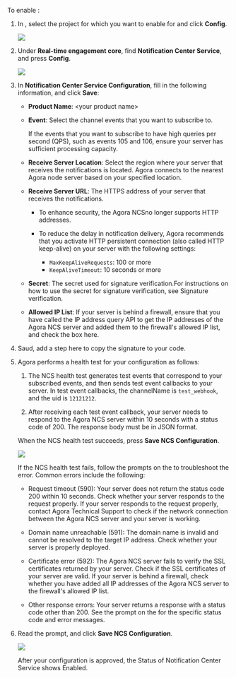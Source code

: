 

To enable <Vg k="NCS" />:

1. In [<Vg k="CONSOLE" />](https://console.agora.io/projects), select the project for which you want to enable for <Vg k="NCS" /> and click **Config**.

    ![](\images\notification-center-service\configure-project.png)

1. Under **Real-time engagement core**, find **Notification Center Service**, and press **Config**.

    ![](\images\notification-center-service\ncs-config.png)

1. In **Notification Center Service Configuration**, fill in the following information, and click **Save**:
    * **Product Name**: \<your product name\>
    * **Event**: Select the channel events that you want to subscribe to.

        If the events that you want to subscribe to have high queries per second (QPS), such as events 105 and 106, ensure your server has sufficient processing capacity.

    * **Receive Server Location**: Select the region where your server that receives the notifications is located. Agora connects to the nearest Agora node server based on your specified location.

    * **Receive Server URL**: The HTTPS address of your server that receives the notifications.

        * To enhance security, the Agora NCSno longer supports HTTP addresses.
        * To reduce the delay in notification delivery, Agora recommends that you activate HTTP persistent connection (also called HTTP keep-alive) on your server with the following settings:

            * `MaxKeepAliveRequests`: 100 or more
            * `KeepAliveTimeout`: 10 seconds or more

    * **Secret**: The secret used for signature verification.For instructions on how to use the secret for signature verification, see Signature verification.
    
    * **Allowed IP List**: If your server is behind a firewall, ensure that you have called the IP address query API to get the IP addresses of the Agora NCS server and added them to the firewall's allowed IP list, and check the box here.

1. Saud, add a step here to copy the signature to your code.

1. Agora performs a health test for your configuration as follows:

    1. The NCS health test generates test events that correspond to your subscribed events, and then sends test event callbacks to your server. In test event callbacks, the channelName is `test_webhook`, and the uid is `12121212`.

    1. After receiving each test event callback, your server needs to respond to the Agora NCS server within 10 seconds with a status code of 200. The response body must be in JSON format.

    When the NCS health test succeeds, press **Save NCS Configuration**.

    ![](\images\notification-center-service\ncs-health-test.png)

    If the NCS health test fails, follow the prompts on the <Vg k="CONSOLE" /> to troubleshoot the error. Common errors include the following:

    * Request timeout (590): Your server does not return the status code 200 within 10 seconds. Check whether your server responds to the request properly. If your server responds to the request properly, contact Agora Technical Support to check if the network connection between the Agora NCS server and your server is working.

    * Domain name unreachable (591): The domain name is invalid and cannot be resolved to the target IP address. Check whether your server is properly deployed.

    * Certificate error (592): The Agora NCS server fails to verify the SSL certificates returned by your server. Check if the SSL certificates of your server are valid. If your server is behind a firewall, check whether you have added all IP addresses of the Agora NCS server to the firewall's allowed IP list.

    * Other response errors: Your server returns a response with a status code other than 200. See the prompt on the <Vg k="CONSOLE" /> for the specific status code and error messages.

1. Read the prompt, and click **Save NCS Configuration**.

    ![](\images\notification-center-service\ncs-config-notification.png)

    After your configuration is approved, the Status of Notification Center Service shows Enabled.
